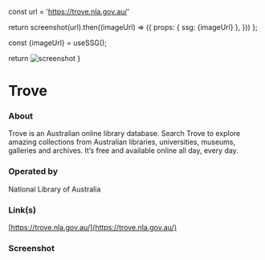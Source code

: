 
const url = 'https://trove.nla.gov.au/'

return screenshot(url).then((imageUrl) => ({
props: { ssg: {imageUrl} },
}))
};

const {imageUrl} = useSSG();

return <img src={imageUrl} alt="screenshot"/>
}

# Trove

### About

Trove is an Australian online library database. Search Trove to explore amazing collections from Australian libraries, universities, museums, galleries and archives. It’s free and available online all day, every day.

### Operated by

National Library of Australia

### Link(s)

[https://trove.nla.gov.au/](https://trove.nla.gov.au/)

### Screenshot

<ScreenshotImage />
